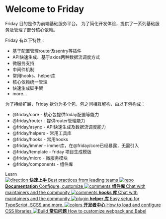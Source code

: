 
<Meta title="Overview/Introduction" />


<style>{`
  .subheading {
    --mediumdark: '#999999';
    font-weight: 900;
    font-size: 13px;
    color: #999;
    letter-spacing: 6px;
    line-height: 24px;
    text-transform: uppercase;
    margin-bottom: 12px;
    margin-top: 40px;
  }

  .link-list {
    display: grid;
    grid-template-columns: 1fr;
    grid-template-rows: 1fr 1fr;
    row-gap: 10px;
  }

  @media (min-width: 620px) {
    .link-list {
      row-gap: 20px;
      column-gap: 20px;
      grid-template-columns: 1fr 1fr;
    }
  }

  @media all and (-ms-high-contrast:none) {
  .link-list {
      display: -ms-grid;
      -ms-grid-columns: 1fr 1fr;
      -ms-grid-rows: 1fr 1fr;
    }
  }

  .link-item {
    display: block;
    padding: 20px 30px 20px 15px;
    border: 1px solid #00000010;
    border-radius: 5px;
    transition: background 150ms ease-out, border 150ms ease-out, transform 150ms ease-out;
    color: #333333;
    display: flex;
    align-items: flex-start;
  }

  .link-item:hover {
    border-color: #1EA7FD50;
    transform: translate3d(0, -3px, 0);
    box-shadow: rgba(0, 0, 0, 0.08) 0 3px 10px 0;
  }

  .link-item:active {
    border-color: #1EA7FD;
    transform: translate3d(0, 0, 0);
  }

  .link-item strong {
    font-weight: 700;
    display: block;
    margin-bottom: 2px;
  }
  
  .link-item img {
    height: 40px;
    width: 40px;
    margin-right: 15px;
    flex: none;
  }

  .link-item span {
    font-size: 14px;
    line-height: 20px;
  }

  .tip {
    display: inline-block;
    border-radius: 1em;
    font-size: 11px;
    line-height: 12px;
    font-weight: 700;
    background: #E7FDD8;
    color: #66BF3C;
    padding: 4px 12px;
    margin-right: 10px;
    vertical-align: top;
  }

  .tip-wrapper {
    font-size: 13px;
    line-height: 20px;
    margin-top: 40px;
    margin-bottom: 40px;
  }

  .tip-wrapper code {
    font-size: 12px;
    display: inline-block;
  }

  
`}</style>

# Welcome to Friday

Friday 目的是作为前端基础服务平台。 为了简化开发体验，提供了一系列基础服务及管理了部分核心依赖。

Friday 有以下特性：

- 基于配置管理router及sentry等插件
- API快速生成、基于axios两种数据流调度方式
- 微服务支持
- 中间件机制
- 常用hooks、helper库
- 核心依赖统一管理
- 快速生成脚手架
- more...

为了持续扩展，Friday 拆分为多个包，包之间相互解构，由以下包构成：

- @friday/core  - 核心包提供friday配置等能力
- @friday/router  - 提供router管理能力
- @friday/async  - API快速生成及数据流调度能力
- @friday/helpers - 常用工具库
- @friday/hooks  - 常用hooks
- @friday/immer  -  immer库，在@friday/core已经暴露，无需引入
- @friday/template - friday 项目生成模版
- @friday/micro -  微服务模块
- @friday/components - 组件库

<div class="subheading">Learn</div>

<div class="link-list">
<a class="link-item" href="/?path=/story/overview-getting-started--page">
    <img src={Direction} alt="direction" />
    <span>
      <strong>快速上手</strong>
      Best practices from leading teams
    </span>
  </a>

  <a class="link-item" href="/?path=/story/documentation-friday-core--page" >
    <img src={Repo} alt="repo" />
    <span>
      <strong>Documentation</strong>
      Configure, customize
    </span>
  </a>

  <a class="link-item" href="/?path=/docs/components-index-简述--page">
    <img src={Comments} alt="comments" />
    <span>
      <strong> 组件库 </strong>
      Chat with maintainers and the community
    </span>
  </a>
  <a class="link-item" href="/?path=/docs/hooks-index-简述--page">
    <img src={Comments} alt="comments" />
    <span>
      <strong> hooks 库 </strong>
      Chat with maintainers and the community
    </span>
  </a>

  <a class="link-item" href="/?path=/docs/documentation-friday-helpers--page">
    <img src={Plugin} alt="plugin" />
    <span>
      <strong>helper 库</strong>
      Easy setup for TypeScript, SCSS and more.
    </span>
  </a>
  <a class="link-item" href="/?path=/story/development-development--page">
    <img src={Colors} alt="colors" />
    <span>
      <strong>开发者中心</strong>
      How to load and configure CSS libraries
    </span>
  </a>
  <a class="link-item" href="/?path=/story/troubleshooting-troubleshooting--page">
    <img src={StackAlt} alt="Build" />
    <span>
      <strong>常见问题</strong>
      How to customize webpack and Babel
    </span>
  </a>
</div>
